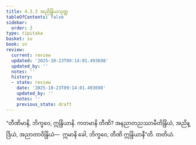 ```yaml
---
title: 4.3.3 အညိန္ဒြိယသုတ္တ
tableOfContents: false
sidebar:
  order: 3
type: tipitaka
basket: su
book: sn
review:
  current: review
  updated: '2025-10-23T09:14:01.493698'
  updated_by: ''
  notes: ''
  history:
  - state: review
    date: '2025-10-23T09:14:01.493698'
    updated_by: ''
    notes: ''
    previous_state: draft
---
```



<ReviewStatus review={frontmatter.review} showDetails={true} />

<HypothesisAnnotation frontmatter={frontmatter} />

<DynamicBreadcrumb />

<Division number="493" book="sn" e="ch" v="18" p="351">

<Paragraph number="1065" book="sn">
“တီဏိမာနိ, ဘိက္ခဝေ, ဣန္ဒြိယာနိ. ကတမာနိ တီဏိ? အနညာတညဿာမီတိန္ဒြိယံ, အညိန္ဒြိယံ, အညာတာဝိန္ဒြိယံ—  ဣမာနိ ခေါ, ဘိက္ခဝေ, တီဏိ ဣန္ဒြိယာနီ”တိ.

</Paragraph>
</Division>

<Paragraph number="1066" type="center" book="sn">
တတိယံ.
</Paragraph>